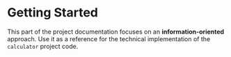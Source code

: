 # Getting Started

This part of the project documentation focuses on
an **information-oriented** approach. Use it as a
reference for the technical implementation of the
`calculator` project code.
